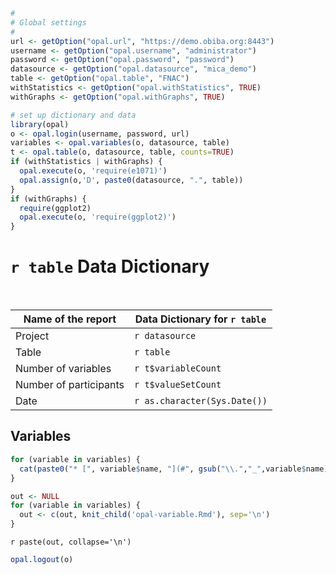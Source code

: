 ```r
#
# Global settings
#
url <- getOption("opal.url", "https://demo.obiba.org:8443")
username <- getOption("opal.username", "administrator")
password <- getOption("opal.password", "password")
datasource <- getOption("opal.datasource", "mica_demo")
table <- getOption("opal.table", "FNAC")
withStatistics <- getOption("opal.withStatistics", TRUE)
withGraphs <- getOption("opal.withGraphs", TRUE)
```

```r
# set up dictionary and data
library(opal)
o <- opal.login(username, password, url)
variables <- opal.variables(o, datasource, table)
t <- opal.table(o, datasource, table, counts=TRUE)
if (withStatistics | withGraphs) {
  opal.execute(o, 'require(e1071)')
  opal.assign(o,'D', paste0(datasource, ".", table))
}
if (withGraphs) {
  require(ggplot2)
  opal.execute(o, 'require(ggplot2)')
}
```

# `r table` Data Dictionary

<br/>

Name of the report     | Data Dictionary for `r table`
---------------------- | -------------------
Project                | `r datasource`
Table                  | `r table`
Number of variables    | `r t$variableCount`
Number of participants | `r t$valueSetCount`
Date                   | `r as.character(Sys.Date())`

## Variables

```r
for (variable in variables) {
  cat(paste0("* [", variable$name, "](#", gsub("\\.","_",variable$name),")\n"))
}
```

```r
out <- NULL
for (variable in variables) {
  out <- c(out, knit_child('opal-variable.Rmd'), sep='\n')
}
```

`r paste(out, collapse='\n')`

```r
opal.logout(o)
```

<style type="text/css">
@media print{
  body {
    font-size: 12px;
  }
  h2, h3 {
    page-break-before: always;
  }
}

@media screen{
  h3 {
    border-top: solid 1px #ccc;
    padding-top: 20px;
  }
}

.navbar {
  display: none;
}

#toc {
  overflow: overlay;
  max-height: 500px;
}

.table {
  width: 0%;
}

.table td {
  min-width: 200px;
}

</style>